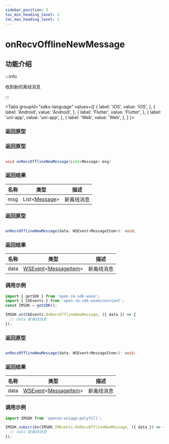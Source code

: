 ```yaml
---
sidebar_position: 3
toc_min_heading_level: 2
toc_max_heading_level: 2
---
```


# onRecvOfflineNewMessage

## 功能介绍

:::info

收到新的离线消息

:::

<Tabs
groupId="sdks-language"
values={[
{ label: 'iOS', value: 'iOS', },
{ label: 'Android', value: 'Android', },
{ label: 'Flutter', value: 'Flutter', },
{ label: 'uni-app', value: 'uni-app', },
{ label: 'Web', value: 'Web', },
]
}>

<TabItem value="Flutter">

### 返回原型

</TabItem>

<TabItem value="iOS">

### 返回原型

</TabItem>

<TabItem value="Android">

```java showLineNumbers

void onRecvOfflineNewMessage(List<Message> msg)

```

### 返回结果

| 名称 | 类型                                                     | 描述       |
| ---- | -------------------------------------------------------- | ---------- |
| msg  | List<[Message](docs/sdks/class/message/messageInfo.mdx)> | 新离线消息 |

</TabItem>

<TabItem value="Web">

### 返回原型

```ts showLineNumbers

onRecvOfflineNewMessage(data: WSEvent<MessageItem>): void;

```

### 返回结果

| 名称 | 类型                                                                                            | 描述       |
| ---- | ----------------------------------------------------------------------------------------------- | ---------- |
| data | [WSEvent](docs/sdks/class/response.mdx)<[MessageItem](docs/sdks/class/message/messageInfo.mdx)> | 新离线消息 |

### 调用示例

```js showLineNumbers
import { getSDK } from 'open-im-sdk-wasm';
import { CbEvents } from 'open-im-sdk-wasm/constant';
const IMSDK = getSDK();

IMSDK.on(CbEvents.OnRecvOfflineNewMessage, ({ data }) => {
  // data 新离线消息
});
```

</TabItem>

<TabItem value="uni-app">

### 返回原型

```ts showLineNumbers

onRecvOfflineNewMessage(data: WSEvent<MessageItem>): void;

```

### 返回结果

| 名称 | 类型                                                                                            | 描述       |
| ---- | ----------------------------------------------------------------------------------------------- | ---------- |
| data | [WSEvent](docs/sdks/class/response.mdx)<[MessageItem](docs/sdks/class/message/messageInfo.mdx)> | 新离线消息 |

### 调用示例

```js showLineNumbers
import IMSDK from 'openim-uniapp-polyfill';

IMSDK.subscribe(IMSDK.IMEvents.OnRecvOfflineNewMessage, ({ data }) => {
  // data 新离线消息
});
```

</TabItem>

</Tabs>
